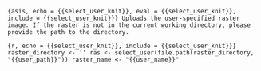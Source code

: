 ```{asis, echo = {{select_user_knit}}, eval = {{select_user_knit}}, include = {{select_user_knit}}}
Uploads the user-specified raster image. If the raster is not in the current working directory, please provide the path to the directory.
```

```{r, echo = {{select_user_knit}}, include = {{select_user_knit}}}
raster_directory <- ''
ras <- select_user(file.path(raster_directory, "{{user_path}}"))
raster_name <- "{{user_name}}"
```
